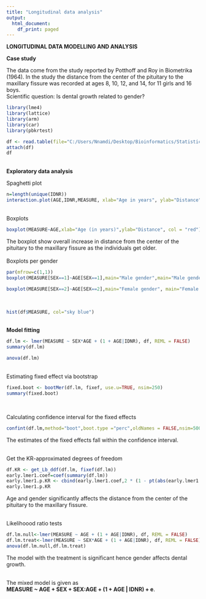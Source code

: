 ---
title: "Longitudinal data analysis"
output:
  html_document:
    df_print: paged
---
**LONGITUDINAL DATA MODELLING AND ANALYSIS**<br>

**Case study** <br>

The data come from the study reported by Potthoff and Roy in Biometrika (1964).
In the study the distance from the center of the pituitary to the maxillary fissure was recorded
at ages 8, 10, 12, and 14, for 11 girls and 16 boys. <br>
Scientific question: Is dental growth related to gender?<br>

```{r}
library(lme4)
library(lattice)
library(arm)
library(car)
library(pbkrtest)
```


```{r}
df <- read.table(file="C:/Users/Nnamdi/Desktop/Bioinformatics/Statistical_methods_for_bioinformatics/part_I/Projects/Project4/growth.txt", header=T)
attach(df)
df
```
<br>
**Exploratory data analysis**<br>

Spaghetti plot<br>
```{r}
n=length(unique(IDNR))
interaction.plot(AGE,IDNR,MEASURE, xlab="Age in years", ylab="Distance",legend=F, col = "purple")
```
<br>
Boxplots <br>
```{r}
boxplot(MEASURE~AGE,xlab="Age (in years)",ylab="Distance", col = "red")
```
The boxplot show overall increase in distance from the center of the pituitary to the maxillary fissure as the individuals get older. <br>
<br>
Boxplots per gender <br>
```{r}
par(mfrow=c(1,1))
boxplot(MEASURE[SEX==1]~AGE[SEX==1],main="Male gender",main="Male gender",xlab="Age (in years)",ylab="Distance", col = "red")

boxplot(MEASURE[SEX==2]~AGE[SEX==2],main="Female gender", main="Female gender",xlab="Age (in years)",ylab="Distance", col = "pink")
```
<br>

```{r}
hist(df$MEASURE, col="sky blue")
```


<br>
**Model fitting** <br>

```{r}
df.lm <- lmer(MEASURE ~ SEX*AGE + (1 + AGE|IDNR), df, REML = FALSE)
summary(df.lm)
```

```{r}
anova(df.lm)
```
<br>
Estimating fixed effect via bootstrap <br>
```{r}
fixed.boot <- bootMer(df.lm, fixef, use.u=TRUE, nsim=250)
summary(fixed.boot)
```
<br>

Calculating confidence interval for the fixed effects <br>
```{r}
confint(df.lm,method="boot",boot.type ="perc",oldNames = FALSE,nsim=500)
```
The estimates of the fixed effects fall within the confidence interval. <br>

<br>
Get the KR-approximated degrees of freedom <br>
```{r}
df.KR <- get_Lb_ddf(df.lm, fixef(df.lm))
early.lmer1.coef=coef(summary(df.lm))
early.lmer1.p.KR <- cbind(early.lmer1.coef,2 * (1 - pt(abs(early.lmer1.coef[,3]), df.KR)))
early.lmer1.p.KR
```
Age and gender significantly affects the distance from the center of the pituitary to the maxillary fissure. <br>

<br>
Likelihoood ratio tests <br>
```{r}
df.lm.null<-lmer(MEASURE ~ AGE + (1 + AGE|IDNR), df, REML = FALSE)
df.lm.treat<-lmer(MEASURE ~ SEX*AGE + (1 + AGE|IDNR), df, REML = FALSE)
anova(df.lm.null,df.lm.treat)
```
The model with the treatment is significant hence gender affects dental growth. <br>

<br>
The mixed model is given as <br>
**MEASURE ~ AGE + SEX + SEX:AGE + (1 + AGE | IDNR) + e**. <br>











